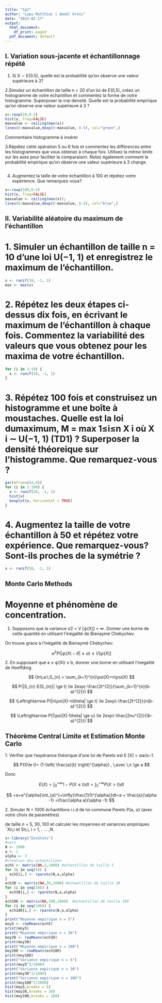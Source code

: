 ```yaml
---
title: "tp2"
author: "Lapu Matthias | Amaël Kreis"
date: "2023-02-17"
output:
  html_document:
    df_print: paged
  pdf_document: default
---
```


## I. Variation sous-jacente et échantillonnage répété

1.  Si X ∼ E(0.5), quelle est la probabilité qu'on observe une valeur supérieure à 3?

2.Simulez un échantillon de taille n = 20 d'un loi de E(0,5), créez un histogramme de votre échantillon et commentez la forme de votre histogramme. Superposer la vrai densité. Quelle est la probabilité empirique qu'on observe une valeur supérieure à 3 ?

```r
x<-rexp(20,0.5)
hist(x, freq=FALSE)
maxvalue <- ceiling(max(x))
lines(0:maxvalue,dexp(0:maxvalue, 0.5), col="green",)
```

Commentaire histogramme à insérer

3.Répétez cette opération 5 ou 6 fois et commentez les différences entre les histogrammes que vous obtenez à chaque fois. Utilisez la même limite sur les axes pour faciliter la comparaison. Notez également comment la probabilité empirique qu'on observe une valeur supérieure à 3 change.

```r

```

4.  Augmentez la taille de votre échantillon à 100 et répétez votre expérience. Que remarquez-vous?

```r
x<-rexp(100,0.5)
hist(x, freq=FALSE)
maxvalue <- ceiling(max(x));
lines(0:maxvalue,dexp(0:maxvalue, 0.5), col="blue",)
```

## II. Variabilité aléatoire du maximum de l'échantillon

# 1. Simuler un échantillon de taille n = 10 d'une loi U(−1, 1) et enregistrez le maximum de l'échantillon.

```r
x <- runif(10, -1, 1)
max <- max(x)
```

# 2. Répétez les deux étapes ci-dessus dix fois, en écrivant le maximum de l'échantillon à chaque fois. Commentez la variabilité des valeurs que vous obtenez pour les maxima de votre échantillon.

```r
for (i in 1:10) {
  x <- runif(10, -1, 1)
}
```

# 3. Répétez 100 fois et construisez un histogramme et une boîte à moustaches. Quelle est la loi dumaximum, M = max 1≤i≤n X i où X i ∼ U(−1, 1) (TD1) ? Superposer la densité théoreique sur l'histogramme. Que remarquez-vous ?

```r
par(mfrow=c(4,4))
for (i in 1:100) {
  x <- runif(10, -1, 1)
  hist(x)
  boxplot(x, horizontal = TRUE)
}
```

# 4. Augmentez la taille de votre échantillon à 50 et répétez votre expérience. Que remarquez-vous? Sont-ils proches de la symétrie ?

```r
x <- runif(50, -1, 1)
```

## Monte Carlo Methods

# Moyenne et phénomène de concentration.

1.  Supposons que la variance σ2 = V [ψ(X)] \< ∞. Donner une borne de cette quantité en utilisant l'inégalité de Bienaymé Chebychev.

On trouve grace à l'inégalité de Bienaymé Chebychev:

$$
a^{2}P(|\psi(X) - \theta| \ge a) \le V[\psi(X)]
$$

2\. En supposant que a ≤ ψ(Xi) ≤ b, donner une borne en utilisant l'inégalité de Hoeffding.

$$
On\;a:\;S_{n} = \sum_{k=1}^{n}\psi(X)=n\psi(X)
$$

$$
P(|S_{n}-E(S_{n})| \ge t) \le 2exp(-\frac{2t^{2}}{\sum_{k=1}^{n}(b-a)^{2}})
$$

$$
\Leftrightarrow 
P(|n\psi(X)-n\theta| \ge t) \le 2exp(-\frac{2t^{2}}{n(b-a)^{2}})
$$

$$
\Leftrightarrow 
P(|\psi(X)-\theta| \ge u) \le 2exp(-\frac{2nu^{2}}{(b-a)^{2}})
$$

## Théorème Central Limite et Estimation Monte Carlo

1\. Vérifier que l'espérance théorique d'une loi de Pareto est E [X] = αa/α−1.

$$
P(X\le t)= (1-\left( \frac{a}{t} \right)^{\alpha}) , \;avec \;x \ge a
$$

Donc

$$
E(X) = \int_{0}^{+\infty}1-P(X\le t)dt = 
\int_{0}^{+\infty}P(X\gt t)dt
$$

$$
=a+a^{\alpha}\int_{a}^{+\infty}\frac{1}{t^{\alpha}}dt=a + \frac{a}{\alpha -1} =\frac{\alpha a}{\alpha -1}
$$

2\. Simuler N = 1000 échantillons i.i.d de loi commune Pareto P(a, α) (avec votre choix de paramètres)

de taille n = 5, 30, 100 et calculer les moyennes et variances empiriques ¯Xn,i et Sn,i, i = 1, . . . ,N.

```r
s<-library("EnvStats")
#vars
N <- 1000
a <- 1
alpha <- 3
#creation des echantillons
ech5 <- matrix(NA,5,1000) #echantillon de taille 5
for (i in seq(5)) {
  ech5[i,] <- rpareto(N,a,alpha)
}
ech30 <- matrix(NA,30,1000) #echantillon de taille 30
for (i in seq(30)) {
  ech30[i,] <- rpareto(N,a,alpha)
}
ech100 <- matrix(NA,100,1000)  #echantillon de taille 100
for (i in seq(100)) {
  ech100[i,] <- rpareto(N,a,alpha)
}
print("Moyenne empirique n = 5")
moy5 <- rowMeans(ech5)
print(moy5)
print("Moyenne empirique n = 30")
moy30 <- rowMeans(ech30)
print(moy30)
print("Moyenne empirique n = 100")
moy100 <- rowMeans(ech100)
print(moy100)
print("Variance empirique n = 5")
print(moy5^2/1000)
print("Variance empirique n = 30")
print(moy30^2/1000)
print("Variance empirique n = 100")
print(moy100^2/1000)
hist(moy5,breaks = 5)
hist(moy30,breaks = 30)
hist(moy100,breaks = 100)
```
